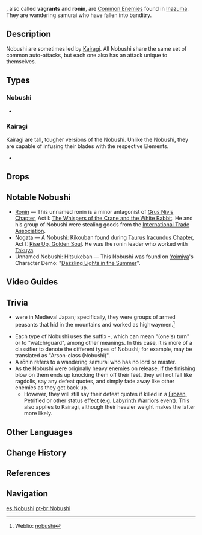 {{Terminology Infobox
|image        = <gallery>
Enemy Nobushi - Hitsukeban.png|Hitsukeban
Enemy Nobushi - Jintouban.png|Jintouban
Enemy Nobushi - Kikouban.png|Kikouban
Enemy Kairagi Fiery Might.png|Fiery Might
Enemy Kairagi Dancing Thunder.png|Dancing Thunder
</gallery>
|type         = Enemy Groups
|type2        = Other Human Factions
}}
{{Description|Despite often appearing in groups, the Nobushi do not have a centralized organization. Depending on the temperament or the nature of their crimes, they are also known as the "homeless ones", "vagabonds", "Kairagi", "ne'er-do-wells", or even "the rioters", or just simply known collectively as "those rogues".<br />They are often samurai who haven fallen into banditry, and some will even ally themselves with the [[Treasure Hoarders]] or the [[Fatui/Enemies|Fatui]] for survival or monetary gain.}}
{{Lang|'''Nobushi'''|ja=野伏|ja_rm=Nobushi}}, also called '''vagrants''' and '''ronin''', are [[Common Enemies]] found in [[Inazuma]]. They are wandering samurai who have fallen into banditry.

==Description==
Nobushi are sometimes led by [[Kairagi]]. All Nobushi share the same set of common auto-attacks, but each one also has an attack unique to themselves.

==Types==
===Nobushi===
*{{Enemy List|Nobushi: Hitsukeban;Nobushi: Jintouban;Nobushi: Kikouban|x=0}}

===Kairagi===
{{main|Kairagi}}
Kairagi are tall, tougher versions of the Nobushi. Unlike the Nobushi, they are capable of infusing their blades with the respective Elements.

*{{Enemy List|Kairagi: Fiery Might;Kairagi: Dancing Thunder|x=0}}

==Drops==
{{Drops|Nobushi}}

==Notable Nobushi==
* [[Ronin (NPC)|Ronin]] &mdash; This unnamed ronin is a minor antagonist of [[Grus Nivis Chapter]], Act I: [[The Whispers of the Crane and the White Rabbit]]. He and his group of Nobushi were stealing goods from the [[International Trade Association]].
* [[Nogata]] &mdash; A Nobushi: Kikouban found during [[Taurus Iracundus Chapter]], Act I: [[Rise Up, Golden Soul]]. He was the ronin leader who worked with [[Takuya]].
* Unnamed Nobushi: Hitsukeban &mdash; This Nobushi was found on [[Yoimiya]]'s Character Demo: "[[:File:Character Demo - "Yoimiya- Dazzling Lights in the Summer" - Genshin Impact|Dazzling Lights in the Summer]]".

==Video Guides==
{{EVT
|video1   = https://youtu.be/Je7i-dnIyjo
|caption1 = Farm Guide
}}

==Trivia==
*{{Lang|''Nobushi''|ja={{rubi|野|の|伏|ぶし}}, {{rubi|野|の|武|ぶ|士|し}}|ja_tl=wild warrior}} were {{w|Brigandage|brigands}} in Medieval Japan; specifically, they were groups of armed peasants that hid in the mountains and worked as highwaymen.<ref>Weblio: [https://www.weblio.jp/content/%E9%87%8E%E4%BC%8F nobushi]</ref>
*Each type of Nobushi uses the suffix -{{Lang|''ban''|ja={{rubi|番|ばん}}}}, which can mean "(one's) turn" or to "watch/guard", among other meanings. In this case, it is more of a classifier to denote the different types of Nobushi; for example, {{Lang|''Hitsukeban''|ja={{rubi|火|ひ|付|つけ|番|ばん}}}} may be translated as "Arson-class (Nobushi)".
*A rōnin refers to a wandering samurai who has no lord or master.
* As the Nobushi were originally heavy enemies on release, if the finishing blow on them ends up knocking them off their feet, they will not fall like ragdolls, say any defeat quotes, and simply fade away like other enemies as they get back up.
** However, they will still say their defeat quotes if killed in a [[Frozen]], Petrified or other status effect (e.g. [[Labyrinth Warriors]] event). This also applies to Kairagi, although their heavier weight makes the latter more likely.

==Other Languages==
{{Other Languages|default_hidden = 1
|en       = Nobushi
|zhs      = 野伏
|zhs_rm   = Yěfú
|zht      = 野伏
|zht_rm   = Yěfú
|ja       = {{Rubi|野|の|伏|ぶし}}
|ja_rm    = Nobushi
|ko       = 노부시
|ko_rm    = Nobusi
|es       = Nobushi
|fr       = Nobushi
|ru       = Нобуси
|th       = Nobushi
|vi       = Nobushi
|de       = Nobushi
|id       = Nobushi
|pt       = Nobushi
}}

==Change History==
{{Change History|2.0}}

==References==
{{Reflist}}

==Navigation==
{{Enemy Navbox|common}}

[[es:Nobushi]]
[[pt-br:Nobushi]]